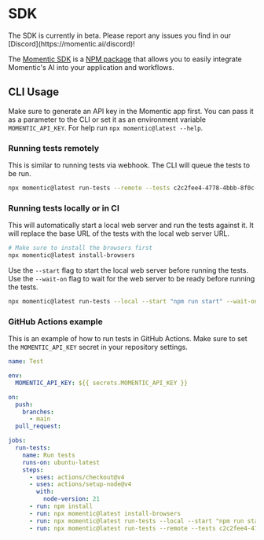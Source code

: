 
# SDK

<Callout emoji="⚠️">
  The SDK is currently in beta. Please report any issues you find in our
  [Discord](https://momentic.ai/discord)!
</Callout>

The [Momentic SDK](https://github.com/momentic-ai/sdk) is a [NPM package](https://www.npmjs.com/package/momentic) that allows you to easily integrate Momentic's AI into your application and workflows.

## CLI Usage

Make sure to generate an API key in the Momentic app first. You can pass it as a parameter to the CLI or set it as an environment variable `MOMENTIC_API_KEY`. For help run `npx momentic@latest --help`.

### Running tests remotely

This is similar to running tests via webhook. The CLI will queue the tests to be run.

```bash copy
npx momentic@latest run-tests --remote --tests c2c2fee4-4778-4bbb-8f0c-31f25f774726 5fed69c1-1a9b-47d1-8d10-afc0c587d8dd
```

### Running tests locally or in CI

This will automatically start a local web server and run the tests against it. It will replace the base URL of the tests with the local web server URL.

```bash copy
# Make sure to install the browsers first
npx momentic@latest install-browsers
```

Use the `--start` flag to start the local web server before running the tests. Use the `--wait-on` flag to wait for the web server to be ready before running the tests.

```bash copy
npx momentic@latest run-tests --local --start "npm run start" --wait-on http://localhost:3000 --tests c2c2fee4-4778-4bbb-8f0c-31f25f774726
```

### GitHub Actions example

This is an example of how to run tests in GitHub Actions. Make sure to set the `MOMENTIC_API_KEY` secret in your repository settings.

```yaml copy
name: Test

env:
  MOMENTIC_API_KEY: ${{ secrets.MOMENTIC_API_KEY }}

on:
  push:
    branches:
      - main
  pull_request:

jobs:
  run-tests:
    name: Run tests
    runs-on: ubuntu-latest
    steps:
      - uses: actions/checkout@v4
      - uses: actions/setup-node@v4
        with:
          node-version: 21
      - run: npm install
      - run: npx momentic@latest install-browsers
      - run: npx momentic@latest run-tests --local --start "npm run start" --wait-on http://localhost:3000 --tests c2c2fee4-4778-4bbb-8f0c-31f25f774726
      - run: npx momentic@latest run-tests --remote --tests c2c2fee4-4778-4bbb-8f0c-31f25f774726
```
